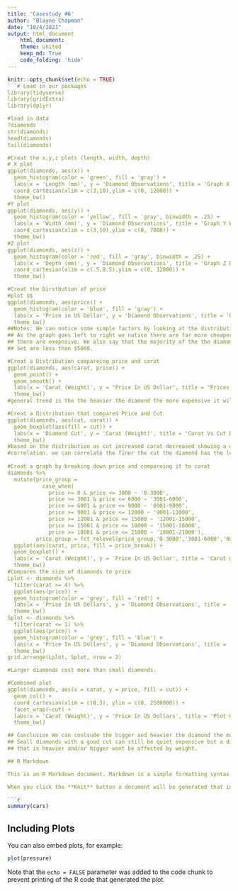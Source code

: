 ---
title: 'Casestudy #6'
author: "Blayne Chapman"
date: "10/4/2021"
output: html_document
    html_document:
    theme: united
    keep_md: True
    code_folding: 'hide'
---

```{r setup, include=FALSE}
knitr::opts_chunk$set(echo = TRUE)
```# Load in our packages
library(tidyverse)
library(gridExtra)
library(dplyr)

#load in data 
?diamonds
str(diamonds)
head(diamonds)
tail(diamonds)

#Creat the x,y,z plots (length, width, depth)
# X plot
ggplot(diamonds, aes(x)) +
  geom_histogram(color = 'green', fill = 'gray') +
  labs(x = 'Length (mm)', y = 'Diamond Observations', title = 'Graph X Length Distribution') +
  coord_cartesian(xlim = c(3,10),ylim = c(0, 12000)) +
  theme_bw()
#Y plot
ggplot(diamonds, aes(y)) +
  geom_histogram(color = 'yellow', fill = 'gray', binwidth = .25) +
  labs(x = 'Width (mm)', y = 'Diamond Observations', title = 'Graph Y Width Distribution') +
  coord_cartesian(xlim = c(3,10),ylim = c(0, 7000)) +
  theme_bw()
#Z plot
ggplot(diamonds, aes(z)) +
  geom_histogram(color = 'red', fill = 'gray', binwidth = .25) +
  labs(x = 'Depth (mm)', y = 'Diamond Observations', title = 'Graph Z Depth Distribution') +
  coord_cartesian(xlim = c(.5,8.5),ylim = c(0, 12000)) +
  theme_bw()

#Creat the Dirstbution of price
#plot $$
ggplot(diamonds, aes(price)) +
  geom_histogram(color = 'blue', fill = 'gray') +
  labs(x = 'Price in US Dollar', y = 'Diamond Observations', title = 'Graph $$ Price Distribution') +
  theme_bw()
##Notes: We can notice some simple factors by looking at the distribution,
## As the graph goes left to right we notice there are far more cheaper diamonds as 
## there are exepnsive. We also say that the majority of the the diamonds in the data
## Set are less than $5000.

#Creat a Distribution compareing price and carat
ggplot(diamonds, aes(carat, price)) +
  geom_point() +
  geom_smooth() +
  labs(x = 'Carat (Weight)', y = "Price In US Dollar", title = "Prices Vs Carat Distribution") +
  theme_bw()
#general trend is the the heavier the diamond the more expensive it will be.

#Creat a Distribution that compared Price and Cut
ggplot(diamonds, aes(cut, carat)) +
  geom_boxplot(aes(fill = cut)) +
  labs(x = 'Diamond Cut', y = 'Carat (Weight)', title = 'Carat Vs Cut Distribution') +
  theme_bw()
#based on the distribution as cut increased carat decreased showing a overall negative 
#correlation. we can correlate the finer the cut the diamond has the less its weighs.
 
#Creat a graph by breaking down price and compareing it to carat
diamonds %>%
  mutate(price_group =
           case_when(
             price >= 0 & price <= 3000 ~ '0-3000',
             price >= 3001 & price <= 6000 ~ '3001-6000',
             price >= 6001 & price <= 9000 ~ '6001-9000',
             price >= 9001 & price <= 12000 ~ '9001-12000',
             price >= 12001 & price <= 15000 ~ '12001-15000',
             price >= 15001 & price <= 18000 ~ '15001-18000',
             price >= 18001 & price <= 21000 ~ '18001-21000'),
         price_group = fct_relevel(price_group,'0-3000','3001-6000','6001-9000','9001-12000','12001-15000','15001-18000','18001-21000')) %>%
  ggplot(aes(carat, price, fill = price_break)) +
  geom_boxplot() +
  labs(x = 'Carat (Weight)', y = 'Price In US Dollar', title = 'Carat grouped by Price') +
  theme_bw()
#Compares the size of diamonds to price
Lplot <- diamonds %>%
  filter(carat >= 4) %>%
  ggplot(aes(price)) +
  geom_histogram(color = 'grey', fill = 'red') +
  labs(x = 'Price In US Dollars', y = 'Diamond Observations', title = 'Large Diamond Plot') +
  theme_bw()
Splot <- diamonds %>%
  filter(carat <= 1) %>%
  ggplot(aes(price)) +
  geom_histogram(color = 'grey', fill = 'blue') +
  labs(x = 'Price In US Dollars', y = 'Diamond Observations', title = 'Small Diamond Plot') +
  theme_bw()
grid.arrange(Lplot, Splot, nrow = 2)

#Larger diamonds cost more than small diamonds.

#Combined plot
ggplot(diamonds, aes(x = carat, y = price, fill = cut)) +
  geom_col() +
  coord_cartesian(xlim = c(0,3), ylim = c(0, 2500000)) +
  facet_wrap(~cut) +
  labs(x = 'Carat (Weight)', y = 'Price In US Dollars', title = 'Plot Compareing Cut, Carat, and Price') +
  theme_bw()

## Conclusion We can conlsude the bigger and heavier the diamond the more it will cost
## Small diamonds with a good cut can still be quiet expensive but a diamond 
## that is heavier and/or bigger wont be affected by weight.

## R Markdown

This is an R Markdown document. Markdown is a simple formatting syntax for authoring HTML, PDF, and MS Word documents. For more details on using R Markdown see <http://rmarkdown.rstudio.com>.

When you click the **Knit** button a document will be generated that includes both content as well as the output of any embedded R code chunks within the document. You can embed an R code chunk like this:

```{r cars}
summary(cars)
```

## Including Plots

You can also embed plots, for example:

```{r pressure, echo=FALSE}
plot(pressure)
```

Note that the `echo = FALSE` parameter was added to the code chunk to prevent printing of the R code that generated the plot.
